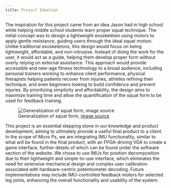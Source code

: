 ```yaml
---
title: Project Ideation
---
```


The inspiration for this project came from an idea Jason had in high school while helping middle school students learn proper squat technique. The initial concept was to design a lightweight exoskeleton using motors to apply gentle resistance, guiding users through the ideal squat motion. Unlike traditional exoskeletons, this design would focus on being lightweight, affordable, and non-intrusive. Instead of doing the work for the user, it would act as a guide, helping them develop proper form without overly relying on external assistance. This approach would provide accessible and new-age fitness technology to a broad audience, including personal trainers working to enhance client performance, physical therapists helping patients recover from injuries, athletes refining their technique, and even beginners looking to build confidence and prevent injuries. By prioritizing simplicity and affordability, the design aims to maximize training time and allow the quantification of the squat form to be used for feedback training. 

![Generalization of squat form, [image source](https://www.mirrorfriendly.com/fitness/how-to-increase-your-strength-part-4-a-the-squat-technique/)](images/squat_form.jpeg)

This project is an essential stepping stone in our knowledge and product development, aiming to ultimately provide a useful final product to a client. In the scope of Micro Ps, we are integrating IMU functionality, similar to what will be found in the final product, with an FPGA-driving VGA to create a game interface, further details of which can be found under the software section of the website. We chose to use IMUs for position decomposition due to their lightweight and simple-to-use interface, which eliminates the need for extensive mechanical design and complex user calibration associated with hardware-centric potentiometer decoding. Future implementations may include IMU-controlled feedback motors for selected leg joints, enhancing the overall functionality and usability of the system.